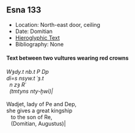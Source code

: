 ## Esna 133 {-}



- Location: North-east door, ceiling
- Date: Domitian
- [Hieroglyphic Text](https://www.ifao.egnet.net/uploads/publications/enligne/Temples-Esna002.pdf#page=316){target="_blank"}
- Bibliography: None

<style>
  .col2 {
    columns: 2 300px;         /* number of columns and width in pixels*/
    -webkit-columns: 2 300px; /* chrome, safari */
    -moz-columns: 2 300px;    /* firefox */
    -webkit-column-break-inside: avoid;
    -page-break-inside: avoid;
    -break-inside: avoid;
  }

</style>

#### Text between two vultures wearing red crowns {-}

<div class="col2">

| *Wȝdy.t nb.t P Dp  *
| *dỉ=s nsyw.t ʿȝ.t   *
|   *n zȝ Rʿ  *
|   *(tmtyns nty-ḫwỉ)|  *
|
| Wadjet, lady of Pe and Dep,
| she gives a great kingship 
|    to the son of Re,
|    (Domitian, Augustus)|
  
  
</div>